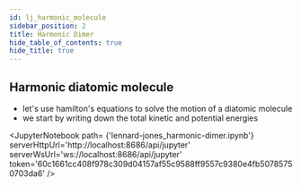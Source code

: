 ```yaml
---
id: lj_harmonic_molecule
sidebar_position: 2
title: Harmonic Dimer
hide_table_of_contents: true
hide_title: true
---
```



## Harmonic diatomic molecule
- let's use hamilton's equations to solve the motion of a diatomic molecule
- we start by writing down the total kinetic and potential energies

<JupyterNotebook
  path= {'lennard-jones_harmonic-dimer.ipynb'}
  serverHttpUrl='http://localhost:8686/api/jupyter'
  serverWsUrl='ws://localhost:8686/api/jupyter'
  token='60c1661cc408f978c309d04157af55c9588ff9557c9380e4fb50785750703da6'
/>

